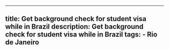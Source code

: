 ---
  title: Get background check for student visa while in Brazil
  description: Get background check for student visa while in Brazil
  tags:
    - Rio de Janeiro
  ---